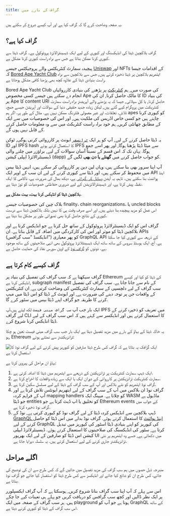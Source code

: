 ```yaml
---
title: گراف کے بارے میں
---
```


یہ صفحہ وضاحت کرے گا کہ گراف کیا ہے اور آپ کیسے شروع کر سکتے ہیں.

## گراف کیا ہے؟

گراف بلاکچین ڈیٹا کی انڈیکسنگ اور کیوری کے لیے ایک ڈیسینٹرالائزڈ پروٹوکول ہے۔ گراف ڈیٹا سے کیوری کرنا ممکن بناتا ہے جس سے براہ راست کیوری کرنا مشکل ہے.

پیچیدہ سمارٹ کنٹریکٹس والے پروجیکٹس جیسے [Uniswap](https://uniswap.org/) اور NFTs کے اقدامات جیسا کہ [Bored Ape Yacht Club](https://boredapeyachtclub.com/) ایتھریم بلاکچین پر ڈیٹا ذخیزہ کرتے ہیں, جس سے بلاکچین سے براہ راست بنیادی ڈیٹا کے علاوہ کچھ بھی پڑھنا کافی مشکل ہوجاتا ہے.

Bored Ape Yacht Club کی صورت میں, ہم [کنٹریکٹ](https://etherscan.io/address/0xbc4ca0eda7647a8ab7c2061c2e118a18a936f13d#code) پر پڑھنے کی بنیادی کارروائیاں انجام دے سکتے ہیں جیسے کسی مخصوص Ape کا مالک حاصل کرنا, ان کی ID کی بنیاد پر Ape کا content URI حاصل کرنا, یا کل سپلائی, جیسا کہ یہ پڑھنے والے آپریشنز براہ راست سمارٹ کنٹریکٹ میں پروگرام کیے گئے ہیں, لیکن زیادہ جدید حقیقی دنیا کے سوالات اور آپریشن جیسے جمع، تلاش، تعلقات، اور غیر معمولی فلٹرنگ ممکن نہیں ہے. مثال کے طور پر، اگر ہم apes کو کیوری کرنا چاہتے ہیں جو کسی خاص اڈریس کی ملکیت ہیں, اور اس کی خصوصیات میں سے ایک کے مطابق چھانٹی کریں, ہم خود براہ راست کنٹریکٹ میں سے وہ معلومات حاصل کرنے کے قابل نہیں ہوں گے.

یہ ڈیٹا حاصل کرنے کے لیے, آپ کو ہر ایک [`ٹرانسفر`](https://etherscan.io/address/0xbc4ca0eda7647a8ab7c2061c2e118a18a936f13d#code#L1746) ایونٹ پر کارروائی کرنی ہوگی, ٹوکن ID اور IPFS hash کا استعمال کرتے ہوئے IPFS سے میٹا ڈیٹا پڑھنا ہوگا, اور پھر اسے جمع ہوگا. یہاں تک کہ اس قسم کے نسبتاً آسان سوالات کے لیے, براؤزر میں چلنے والی ڈیسینٹرالائزڈ ایپلی کیشن (dapp) کو جواب حاصل کرنے میں **گھنٹے یا دن بھی** لگیں گے.

آپ اپنا سرور بھی بنا سکتے ہیں، وہاں لین دین پر کارروائی کر سکتے ہیں، انہیں ڈیٹا بیس میں محفوظ کر سکتے ہیں، اور ڈیٹا سے کیوری کرنے کے لیے ان سب کے اوپر ایک API اینڈ پوائنٹ بنا سکتے ہیں۔ تاہم، یہ آپشن [وسائل کی گہرائی](/network/benefits/) ہے، دیکھ بھال کی ضرورت ہے، ناکامی کا ایک نقطہ پیش کرتا ہے، اور ڈیسینٹرالائزیشن کے لیے ضروری حفاظتی خصوصیات کو توڑ دیتا ہے.

**بلاکچین ڈیٹا کو انڈیکس کرنا بہت، بہت مشکل ہے.**

بلاک چین کی خصوصیات جیسے finality، chain reorganizations، یا uncled blocks اس عمل کو مزید پیچیدہ بنا دیتے ہیں, اور اسے صرف وقت ہی کا نہیں بلکہ بلاکچین ڈیٹا سے درست کیوری کے نتائج حاصل کرنا بھی تصوراتی طور پر مشکل بنا دیتا ہے.

گراف اس کو ایک ڈیسینٹرلائزڈ پروٹوکول کے ساتھ حل کرتا ہے جو انڈیکس کرتا ہے اور بلاکچین ڈیٹا کو موثر اور اس کی کارکردگی میں اضافہ کے قابل بناتا ہے. ان APIs (انڈیکسڈ "سب گرافس") کو پھر معیاری GraphQL API کے ذریعہ سے کیوری کیا جا سکتا ہے. آج، ایک ہوسٹڈ سروس کے ساتھ ساتھ ایک ڈیسینٹلائزڈ پروٹوکول بھی انہی صلاحیتوں کے ساتھ موجود ہے. دونوں کو [گراف نوڈ](https://github.com/graphprotocol/graph-node) کے اوپن سورس نفاذ کی حمایت حاصل ہے.

## گراف کیسے کام کرتا ہے

گراف سیکھتا ہے کہ سب گراف کی تفصیل کی بنیاد پر Ethereum کے ڈیٹا کو کیا اور کیسے انڈیکس کرنا ہے, subgraph manifest کے نام سے جانا جاتا ہے. سب گراف کی تفصیل سب گراف کے لیے دلچسپی کے سمارٹ کنٹریکٹس کی وضاحت کرتی ہے, ان کنٹریکٹس کے واقعات جن پر توجہ دینے کی ضرورت ہے, اور ایونٹ کے ڈیٹا کو اس ڈیٹا میں میپ کرنے کا طریقہ جو گراف اپنے ڈیٹا بیس میں سٹور کرے گا.

ایک بار جب آپ `سب گراف مینی فیسٹ` لکھ لیتے ہیں،آپ IPFS میں تعریف کو ذخیرہ کرنے کے لیے گراف CLI کا استعمال کرتے ہیں اور انڈیکسر سے کہتے ہیں کہ اس سب گراف کے لیے ڈیٹا انڈیکس کرنا شروع کرے.

یہ خاکہ ڈیٹا کے بہاؤ کے بارے میں مزید تفصیل دیتا ہے ایک بار جب سب گراف مینی فیسٹ تعین ہو چکا ہو, Ethereum ٹرانزیکشنز سے نمٹتے ہوئے:

![ایک گرافک یہ بتاتا ہے کہ گراف کس طرح ڈیٹا صارفین کو کیوریز پیش کرنے کے لیے گراف نوڈ کا استعمال کرتا ہے](/img/graph-dataflow.png)

بہاؤ ان مراحل کی پیروی کرتا ہے:

1. ایک ڈیپ سمارٹ کنٹریکٹ پر ٹرانزیکشن کے ذریعے سے ایتھریم میں ڈیٹا کا اضافہ کرتی ہے.
2. سمارٹ کنٹریکٹ ٹرانزیکشن پر کارروائی کے دوران ایک یا ایک سے زیادہ واقعات کا اخراج کرتا ہے.
3. گراف نوڈ ایتھریم کو نئے بلاکس اور آپ کے سب گراف کے ڈیٹا کے لیے مسلسل سکین کرتا ہے.
4. گراف نوڈ ان بلاکس میں آپ کے سب گراف کے لیے ایتھریم ایونٹس تلاش کرتا ہے اور آپ کے فراہم کردہ mapping handlers کو چلاتا ہے. میپنگ ایک WASM ماڈیول ہے جو ڈیٹا entities کو تخلیق یا اپ ڈیٹ کرتا ہے جو Ethereum events کے جواب میں گراف نوڈ ذخیرہ کرتا ہے.
5. ڈیپ بلاکچین سے انڈیکس کردہ ڈیٹا کے لیے گراف نوڈ کو کیوری کرتی ہے, نوڈ کے [GraphQL اینڈ پوائنٹ](https://graphql.org/learn/) کا استعمال کرتے ہوئے. گراف نوڈ بدلے میں اس ڈیٹا کو حاصل کرنے کے لیے GraphQL کی کیوریز کو اپنے بنیادی ڈیٹا اسٹور کی کیوریز میں تبدیل کرتا ہے, سٹور کی انڈیکسنگ کی صلاحیتوں کا استعمال کرتے ہوئے. ڈیسینٹرلائزڈ ایپلی کیشن اس ڈیٹا کو صارفین کے لیے ایک بھرپور UI میں دکھاتی ہے, جسے وہ ایتھریم پر نئی ٹرانزیکشنز جاری کرنے کے لیے استعمال کرتے ہیں. یہ سلسلہ دہرایا جاتا ہے.

## اگلے مراحل

مندرجہ ذیل حصوں میں ہم سب گراف کی مزید تفصیل میں جائیں گے کہ کس طرح سے ان کی توضیح کی جائے، کس طرح ان کو شائع کیا جائے اور انڈیکسز سے کس طرح ڈیٹا کو استفسار کیا جائے جو گراف نوڈ بناتا ہے.

اس سے پہلے کہ آپ اپنا سب گراف بنانا شروع کریں, ہوسکتا ہے کہ آپ گراف ایکسپلورر پر ایک نظر ڈالیں اور کچھ سب گرافس کو دریافت کریں جو پہلے ہی تعینات کیے جا چکے ہیں. ہر سب گراف کے صفحہ میں ایک playground ہوتا ہے جو آپ کو GraphQL کے ساتھ اس سب گراف کے ڈیٹا کو کیوری کرنے دیتا ہے.
